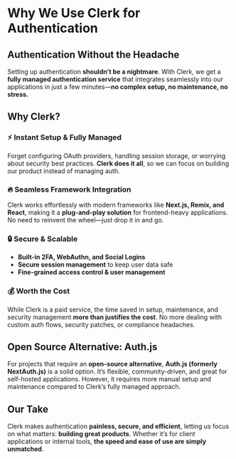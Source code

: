 # Why We Use Clerk for Authentication

## Authentication Without the Headache
Setting up authentication **shouldn’t be a nightmare**. With Clerk, we get a **fully managed authentication service** that integrates seamlessly into our applications in just a few minutes—**no complex setup, no maintenance, no stress.**

## Why Clerk?

### ⚡ Instant Setup & Fully Managed
Forget configuring OAuth providers, handling session storage, or worrying about security best practices. **Clerk does it all**, so we can focus on building our product instead of managing auth.

### 🔥 Seamless Framework Integration
Clerk works effortlessly with modern frameworks like **Next.js, Remix, and React**, making it a **plug-and-play solution** for frontend-heavy applications. No need to reinvent the wheel—just drop it in and go.

### 🔒 Secure & Scalable
- **Built-in 2FA, WebAuthn, and Social Logins**
- **Secure session management** to keep user data safe
- **Fine-grained access control & user management**

### 💰 Worth the Cost
While Clerk is a paid service, the time saved in setup, maintenance, and security management **more than justifies the cost**. No more dealing with custom auth flows, security patches, or compliance headaches.

## Open Source Alternative: Auth.js
For projects that require an **open-source alternative**, **Auth.js (formerly NextAuth.js)** is a solid option. It’s flexible, community-driven, and great for self-hosted applications. However, it requires more manual setup and maintenance compared to Clerk’s fully managed approach.

## Our Take
Clerk makes authentication **painless, secure, and efficient**, letting us focus on what matters: **building great products**. Whether it’s for client applications or internal tools, **the speed and ease of use are simply unmatched**.


